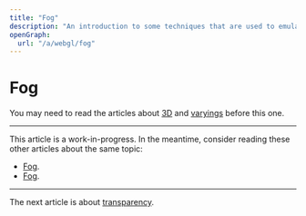 ```yaml
---
title: "Fog"
description: "An introduction to some techniques that are used to emulate fog in WebGL."
openGraph:
  url: "/a/webgl/fog"
---
```


# Fog

You may need to read the articles about [3D](/a/webgl/3d) and [varyings](/a/webgl/varings) before this one.

---

This article is a work-in-progress. In the meantime, consider reading these other articles about the same topic:

- [Fog](https://webgl2fundamentals.org/webgl/lessons/webgl-fog.html).
- [Fog](https://xem.github.io/articles/webgl-guide-part-2.html#4a).

---

The next article is about [transparency](/a/webgl/transparency).

